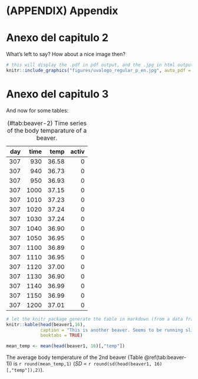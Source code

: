 # (APPENDIX) Appendix {-}

# Anexo del capitulo 2

What's left to say? How about a nice image then?

```r
# this will display the .pdf in pdf output, and the .jpg in html output
knitr::include_graphics("figures/uvalogo_regular_p_en.jpg", auto_pdf = TRUE)
```

# Anexo del capitulo 3

And now for some tables:

| day| time|  temp| activ|
|---:|----:|-----:|-----:|
| 307|  930| 36.58|     0|    
| 307|  940| 36.73|     0|  
| 307|  950| 36.93|     0|   
| 307| 1000| 37.15|     0|         
| 307| 1010| 37.23|     0|     
| 307| 1020| 37.24|     0|     
| 307| 1030| 37.24|     0|  
| 307| 1040| 36.90|     0|  
| 307| 1050| 36.95|     0|  
| 307| 1100| 36.89|     0|  
| 307| 1110| 36.95|     0|  
| 307| 1120| 37.00|     0|  
| 307| 1130| 36.90|     0|  
| 307| 1140| 36.99|     0|  
| 307| 1150| 36.99|     0|  
| 307| 1200| 37.01|     0|  

Table: (\#tab:beaver-2) Time series of the body temparature of a beaver.

```r
# let the knitr package generate the table in markdown (from a data frame)
knitr::kable(head(beaver1,16),
             caption = "This is another beaver. Seems to be running slightly colder",
             booktabs = TRUE)
```

```r
mean_temp <- mean(head(beaver1, 16)[,"temp"])
```

The average body temperature of the 2nd beaver (Table \@ref(tab:beaver-1)) is `r round(mean_temp,1)` (_SD_ = `r round(sd(head(beaver1, 16)[,"temp"]),2)`).
